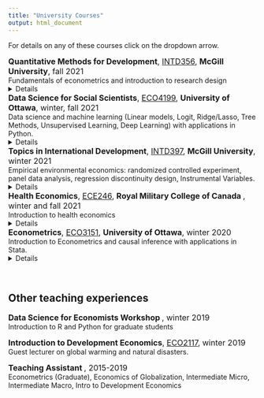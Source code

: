 ```yaml
---
title: "University Courses"
output: html_document
---
```


For details on any of these courses click on the dropdown arrow. <br>

<font size="3"><b>Quantitative Methods for Development</b>, [INTD356 ](https://www.mcgill.ca/isid/files/isid/intd_397-03_professor_fabien_forge_economics_of_environment_and_climate_change_0.pdf), <b> McGill University</b>, fall 2021</font> <br>
Fundamentals of econometrics and introduction to research design
<details>
<summary>Details</summary>
Definition and scope of econometrics, regression models and statistical significance. Introduction to RCTs, Panel data analysis, Instrumental Variables and RDD <br>
</details>


<font size="3"><b>Data Science for Social Scientists</b>, [ECO4199](https://catalogue.uottawa.ca/en/courses/eco/), <b> University of Ottawa</b>, winter, fall 2021</font> <br>
Data science and machine learning (Linear models, Logit, Ridge/Lasso, Tree Methods, Unsupervised Learning, Deep Learning) with applications in Python.
<details>
<summary>Details</summary>
<br>
This course is an introduction to open data science tools that social scientists can use to both
expand the data they have access to and the type of statistical questions they can answer. In the
first half of the course we will first learn how to tidy and visualize structured data then we will
explore data mining techniques to create new data. The second half of the course will be
dedicated to an introduction to machine learning for classification and regression problems. This
course will be taught using Python, but R-users are welcome to submit their work in their
preferred language. Technical concepts will be introduced through coding and mathematical
formalism will be minimal. Previous experience in any coding language or econometrics is
recommended but not required. <br>
</details>


<font size="3"><b>Topics in International Development</b>, [INTD397 ](https://www.mcgill.ca/isid/files/isid/intd_397-03_professor_fabien_forge_economics_of_environment_and_climate_change_0.pdf), <b> McGill University</b>, winter 2021</font> <br>
Empirical environmental economics: randomized controlled experiment, panel data analysis, regression discontinuity design, Instrumental Variables.
<details>
<summary>Details</summary>
This course is designed to introduce students to the issues and practice of environmental economics. The focus
will be on the current empirical research interested in the environmental issues of developing economies. Examples of topics include the impact of climate change and pollution on health outcomes, conflict and agriculture
as well as adaptation and deforestation. <br>
</details>


<font size="3"><b>Health Economics</b>, [ECE246](https://www.rmc-cmr.ca/en/registrars-office/undergraduate-political-science-economics-courses), <b> Royal Military College of Canada </b>, winter and fall 2021</font> <br>
Introduction to health economics
<details>
<summary>Details</summary>
Are people demanding health care the way they demand any other good or services?
Are they investing in their health the way they would do other types of investment?
When they do, what is a good way of financing it? How can we make sure that
the offer of health care services meets what the needs of the population? These
are some of the questions that health economics intends to answer. In this course,
you will not only learn about the main issues surrounding demand, provision and
financing of health care, but also how to use economics to conceptualize them in a
simple way. Moreover, we will also learn about the empirical tools, directly inspired
by research in modern medicine, that are used in economics. <br>
</details>


<font size="3"><b>Econometrics</b>, [ECO3151](https://catalogue.uottawa.ca/en/courses/eco/), <b> University of Ottawa</b>, winter 2020</font> <br>
Introduction to Econometrics and causal inference with applications in Stata.
<details>
<summary>Details</summary>
Definition and scope of econometrics. The simple linear regression model and the method of
ordinary least squares. Properties of the estimators. Statistical tests of significance. Problems of
omitted variable bias and use of control variables. The multiple regression model and the
assumption of conditional mean independence. Heteroskedasticity and robust standard errors.
Dummy variables. Time series and panel data analysis.
</details>
<br>


## Other teaching experiences

<font size="3"> <b>Data Science for Economists Workshop </b>, winter 2019</font> <br>
Introduction to R and Python for graduate students 
<br>

<font size="3"> <b>Introduction to Development Economics</b>, [ECO2117](https://catalogue.uottawa.ca/en/courses/eco/), winter 2019</font> <br>
Guest lecturer on global warming and natural disasters.
<br>

<font size="3"><b>Teaching Assistant </b>, 2015-2019</font> <br>
Econometrics (Graduate), Economics of Globalization, Intermediate Micro, Intermediate Macro, Intro to Development Economics
